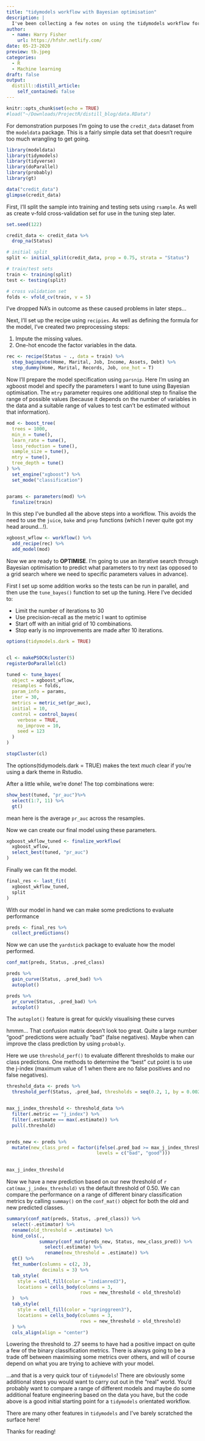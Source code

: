 ```yaml
---
title: "tidymodels workflow with Bayesian optimisation"
description: |
  I've been collecting a few notes on using the tidymodels workflow for modelling, and thought it might be worth sharing them here. More for personal reference than anything, but someone might find my ramblings useful! 
author:
  - name: Harry Fisher
    url: https://hfshr.netlify.com/
date: 05-23-2020
preview: tb.jpeg
categories:
  - R
  - Machine learning
draft: false
output:
  distill::distill_article:
    self_contained: false
---
```


```r
knitr::opts_chunk$set(echo = TRUE)
#load("~/Downloads/ProjectR/distill_blog/data.RData")
```

For demonstration purposes I'm going to use the `credit_data` dataset from the `modeldata` package. This is a fairly simple data set that doesn't require too much wrangling to get going.

```r
library(modeldata)
library(tidymodels)
library(tidyverse)
library(doParallel)
library(probably)
library(gt)

data("credit_data")
glimpse(credit_data)
```

First, I'll split the sample into training and testing sets using `rsample`. As well as create v-fold cross-validation set for use in the tuning step later.

```r
set.seed(122)

credit_data <- credit_data %>%
  drop_na(Status)

# initial split
split <- initial_split(credit_data, prop = 0.75, strata = "Status")

# train/test sets
train <- training(split)
test <- testing(split)

# cross validation set
folds <- vfold_cv(train, v = 5)

```

<aside>
I've dropped NA's in outcome as these caused problems in later steps...
</aside>

Next, I'll set up the recipe using `recipies`. As well as defining the formula for the model, I've created two preprocessing steps:

1. Impute the missing values.  
2. One-hot encode the factor variables in the data.

```r
rec <- recipe(Status ~ ., data = train) %>%
  step_bagimpute(Home, Marital, Job, Income, Assets, Debt) %>%
  step_dummy(Home, Marital, Records, Job, one_hot = T) 

```

Now I'll prepare the model specification using `parsnip`. Here I'm using an xgboost model and specify the parameters I want to tune using Bayesian optimisation. 
The `mtry` parameter requires one additional step to finalise the range of possible values (because it depends on the number of variables in the data and a suitable range of values to test can't be estimated without that information).

```r

mod <- boost_tree(
  trees = 1000,
  min_n = tune(),
  learn_rate = tune(),
  loss_reduction = tune(),
  sample_size = tune(),
  mtry = tune(),
  tree_depth = tune()
) %>%
  set_engine("xgboost") %>%
  set_mode("classification")


params <- parameters(mod) %>%
  finalize(train)

```

In this step I've bundled all the above steps into a workflow. This avoids the need to use the `juice`, `bake` and `prep` functions (which I never quite got my head around...!). 

```r
xgboost_wflow <- workflow() %>%
  add_recipe(rec) %>%
  add_model(mod)
```

Now we are ready to **OPTIMISE**. I'm going to use an iterative search through Bayesian optimisation to predict what parameters to try next (as opposed to a grid search where we need to specific parameters values in advance).

First I set up some addition works so the tests can be run in parallel, and then use the `tune_bayes()` function to set up the tuning. 
Here I've decided to:

- Limit the number of iterations to 30
- Use precision-recall as the metric I want to optimise
- Start off with an initial grid of 10 combinations.
- Stop early is no improvements are made after 10 iterations. 

```r
options(tidymodels.dark = TRUE)


cl <- makePSOCKcluster(5)
registerDoParallel(cl)

tuned <- tune_bayes(
  object = xgboost_wflow,
  resamples = folds,
  param_info = params,
  iter = 30,
  metrics = metric_set(pr_auc),
  initial = 10,
  control = control_bayes(
    verbose = TRUE,
    no_improve = 10,
    seed = 123
  )
)

stopCluster(cl)
```

<aside>
The options(tidymodels.dark = TRUE) makes the text _much_ clear if you're using a dark theme in Rstudio.
</aside>

After a little while, we're done! The top combinations were:

```r
show_best(tuned, "pr_auc")%>% 
  select(1:7, 11) %>% 
  gt()
```

<aside>
mean here is the average `pr_auc` across the resamples.
</aside>

Now we can create our final model using these parameters.

```r

xgboost_wkflow_tuned <- finalize_workflow(
  xgboost_wflow,
  select_best(tuned, "pr_auc")
)

```

Finally we can fit the model.

```r
final_res <- last_fit(
  xgboost_wkflow_tuned,
  split
)
```

With our model in hand we can make some predictions to evaluate performance

```r

preds <- final_res %>% 
  collect_predictions()

```

Now we can use the `yardstick` package to evaluate how the model performed.

```r
conf_mat(preds, Status, .pred_class)

preds %>%
  gain_curve(Status, .pred_bad) %>%
  autoplot()

preds %>%
  pr_curve(Status, .pred_bad) %>%
  autoplot()

```

<aside>
The `autoplot()` feature is great for quickly visualising these curves
</aside>


hmmm... That confusion matrix doesn't look too great. Quite a large number "good" predictions were actually "bad" (false negatives). Maybe when can improve the class prediction by using `probably`. 

Here we use `threshold_perf()` to evaluate different thresholds to make our class predictions. One methods to determine the "best" cut point is to use the j-index (maximum value of 1 when there are no false positives and no false negatives).

```r

threshold_data <- preds %>%
  threshold_perf(Status, .pred_bad, thresholds = seq(0.2, 1, by = 0.0025))


max_j_index_threshold <- threshold_data %>%
  filter(.metric == "j_index") %>%
  filter(.estimate == max(.estimate)) %>%
  pull(.threshold)


preds_new <- preds %>% 
  mutate(new_class_pred = factor(ifelse(.pred_bad >= max_j_index_threshold, "bad", "good"), 
                                 levels = c("bad", "good"))) 
  

max_j_index_threshold
```

Now we have a new prediction based on our new threshold of `r cat(max_j_index_threshold)` vs the default threshold of 0.50. We can compare the performance on a range of different binary classification metrics by calling `summay()` on the `conf_mat()` object for both the old and new predicted classes.

```r
summary(conf_mat(preds, Status, .pred_class)) %>%
  select(-.estimator) %>%
  rename(old_threshold = .estimate) %>%
  bind_cols(.,
            summary(conf_mat(preds_new, Status, new_class_pred)) %>%
              select(.estimate) %>%
              rename(new_threshold = .estimate)) %>%
  gt() %>%
  fmt_number(columns = c(2, 3),
             decimals = 3) %>%
  tab_style(
    style = cell_fill(color = "indianred3"),
    locations = cells_body(columns = 3,
                           rows = new_threshold < old_threshold)
  )  %>%
  tab_style(
    style = cell_fill(color = "springgreen3"),
    locations = cells_body(columns = 3,
                           rows = new_threshold > old_threshold)
  ) %>% 
  cols_align(align = "center")

```

Lowering the threshold to .27 seems to have had a positive impact on quite a few of the binary classification metrics. There is always going to be a trade off between maximising some metrics over others, and will of course depend on what you are trying to achieve with your model. 

...and that is a very quick tour of `tidymodels`! There are obviously some additional steps you would want to carry out out in the "real" world. You'd probably want to compare a range of different models and maybe do some additional feature engineering based on the data you have, but the code above is a good initial starting point for a `tidymodels` orientated workflow. 

<aside>
There are many other features in `tidymodels` and I've barely scratched the surface here!
</aside>

Thanks for reading!